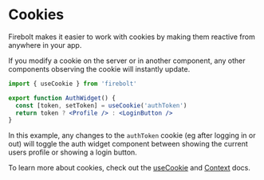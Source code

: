 <Metadata
  title='Getting Started: Cookies'
  description='Learn how to use cookies in a new Firebolt app.'
/>

# Cookies

Firebolt makes it easier to work with cookies by making them reactive from anywhere in your app.

If you modify a cookie on the server or in another component, any other components observing the cookie will instantly update.

```jsx title='components/AuthWidget.js' lineNumbers
import { useCookie } from 'firebolt'

export function AuthWidget() {
  const [token, setToken] = useCookie('authToken')
  return token ? <Profile /> : <LoginButton />
}
```

In this example, any changes to the `authToken` cookie (eg after logging in or out) will toggle the auth widget component between showing the current users profile or showing a login button.

To learn more about cookies, check out the [useCookie](/docs/ref/useCookie) and [Context](/docs/ref/context) docs.
